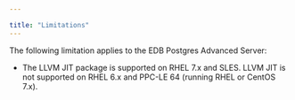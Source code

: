 ---

title: "Limitations"
---

<div id="limitations" class="registered_link"></div>

The following limitation applies to the EDB Postgres Advanced Server:

- The LLVM JIT package is supported on RHEL 7.x and SLES. LLVM JIT is not supported on RHEL 6.x and PPC-LE 64 (running RHEL or CentOS 7.x).